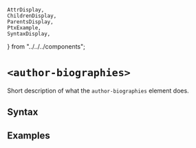     AttrDisplay,
    ChildrenDisplay,
    ParentsDisplay,
    PtxExample,
    SyntaxDisplay,
} from "../../../components";

# `<author-biographies>`

Short description of what the `author-biographies` element does.

## Syntax

<SyntaxDisplay name="author-biographies" />

## Examples

    
